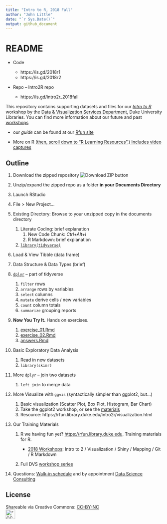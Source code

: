 ```yaml
---
title: "Intro to R, 2018 Fall"
author: "John Little"
date: "`r Sys.Date()`"
output: github_document
---
```

<!-- Edit the README.Rmd.  Readme.md is auto genererated --> 
README
======

- Code

    - https://is.gd/2018r1
    - https://is.gd/2018r2
    
- Repo -- Intro2R repo 

    - https://is.gd/intro2r_2018fall

This repository contains supporting datasets and files for our [*Intro to R*](https://rfun.library.duke.edu/intro2r/) workshop by the [Data & Visualization Services Department](http://library.duke.edu/data), Duke University Libraries. You can find more information about our future and past [workshops](http://library.duke.edu/data/news)

-   our *guide* can be found at our [Rfun site](https://rfun.library.duke.edu/intro2r/)

- More on R [(then, scroll down to "R Learning Resources".) Includes video captures](https://library.duke.edu/data/guides)

Outline
-------

1. Download the zipped repository ![Download ZIP button](images/clone.png "Download ZIP button")
1. Unzip/expand the zipped repo as a folder **in your Documents Directory**
1. Launch RStudio
1. File > New Project...
1. Existing Directory:  Browse to your unzipped copy in the documents directory

    1.  Literate Coding: brief explanation
        1.  New Code Chunk: *Ctrl+Alt+I*
        2.  R Markdown: brief explanation
    1.  [`library(tidyverse)`](https://tidyverse.org)

2.  Load & View Tibble (data frame)

3.  Data Structure & Data Types (brief)

4.  [`dplyr`](http://dplyr.tidyverse.org/) -- part of tidyverse

    1.  `filter` rows
    2.  `arrange` rows by variables
    3.  `select` columns
    4.  `mutate` derive cells / new variables
    5.  `count` column totals
    6.  `summarize` grouping reports

5.  **Now You Try It.** Hands on exercises.

    1.  [exercise\_01.Rmd](exercise_01.Rmd)
    2.  [exercise\_02.Rmd](exercise_02.Rmd)
    3.  [answers.Rmd](answers.Rmd)

5.  Basic Exploratory Data Analysis

    1. Read in new datasets
    1. `library(skimr)`

5.  More `dplyr` -- join two datasets

    1. `left_join` to merge data


7.  More Visualize with `ggvis` (syntactically simpler than ggplot2, but...)

    1. Basic visualization (Scatter Plot, Box Plot, Histogram, Bar Chart)
    1. Take the ggplot2 workshop, or see the [materials](https://github.com/data-and-visualization/ggplot2-S18)
    1. Resource:  https://rfun.library.duke.edu/intro2r/visualization.html



9.  Our Training Materials

    1.  R we having fun yet‽ <https://rfun.library.duke.edu>.  Training materials for R.
    
        - [2018 Workshops](http://rfun.library.duke.edu/2017/11/30/tidyverse-workshops-coming-in-january/):  Intro to 2 / Visualization / Shiny / Mapping / Git / R Markdown
        
    2.  Full DVS [workshop series](https://library.duke.edu/data/news/past-workshops)

10. Questions: [Walk-in schedule](https://library.duke.edu/data/about/schedule) and by appointment [Data Science Consulting](https://library.duke.edu/data/about)

License
-------

Shareable via Creative Commons: [CC-BY-NC](https://creativecommons.org/licenses/by-nc/4.0/)<br> !["CC BY-NC"](images/by-nc.png){height=30px}

